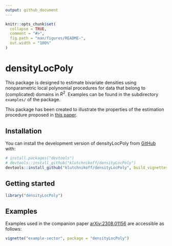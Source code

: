 ```yaml
---
output: github_document
---
```


<!-- README.md is generated from README.Rmd. Please edit that file -->

```r
knitr::opts_chunk$set(
  collapse = TRUE,
  comment = "#>",
  fig.path = "man/figures/README-",
  out.width = "100%"
)
```

# densityLocPoly

<!-- badges: start -->
<!-- badges: end -->

This package is designed to estimate bivariate densities using nonparametric 
local polynomial procedures for data that belong to (complicated) domains in $R^2$.
Examples can be found in the subdirectory `examples/` of the package.

This package has been created to illustrate the properties of the estimation procedure proposed in [this paper](https://arxiv.org/abs/2308.01156).

## Installation

You can install the development version of densityLocPoly from [GitHub](https://github.com/) with:

``` r
# install.packages("devtools")
# devtools::install_github("klutchnikoff/densityLocPoly")
devtools::install_github("klutchnikoff/densityLocPoly", build_vignettes = TRUE)
```
## Getting started

```r
library("densityLocPoly")
```

## Examples 

Examples used in the companion paper [arXiv:2308.01156](https://arxiv.org/abs/2308.01156) are accessible as follows:
```r
vignette("example-sector", package = "densityLocPoly")
```








